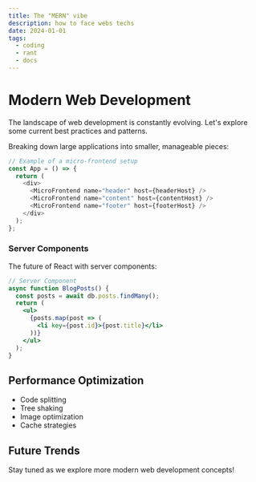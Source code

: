 ```yaml
---
title: The "MERN" vibe
description: how to face webs techs
date: 2024-01-01
tags:
  - coding
  - rant
  - docs
---
```


# Modern Web Development

The landscape of web development is constantly evolving. Let's explore some current best practices and patterns.



Breaking down large applications into smaller, manageable pieces:

```typescript
// Example of a micro-frontend setup
const App = () => {
  return (
    <div>
      <MicroFrontend name="header" host={headerHost} />
      <MicroFrontend name="content" host={contentHost} />
      <MicroFrontend name="footer" host={footerHost} />
    </div>
  );
};
```

### Server Components

The future of React with server components:

```jsx
// Server Component
async function BlogPosts() {
  const posts = await db.posts.findMany();
  return (
    <ul>
      {posts.map(post => (
        <li key={post.id}>{post.title}</li>
      ))}
    </ul>
  );
}
```

## Performance Optimization

- Code splitting
- Tree shaking
- Image optimization
- Cache strategies

## Future Trends

Stay tuned as we explore more modern web development concepts!
